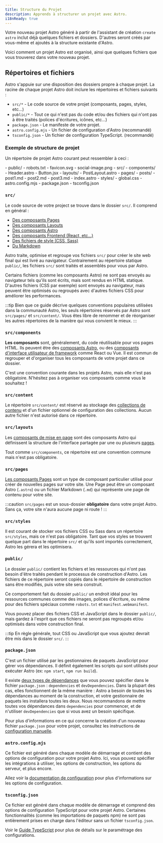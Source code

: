 ```yaml
---
title: Structure du Projet
description: Apprends à structurer un projet avec Astro.
i18nReady: true
---
```


Votre nouveau projet Astro généré à partir de l'assistant de création `create astro` inclut déjà quelques fichiers et dossiers. D'autres seront créés par vous-même et ajoutés à la structure existante d'Astro.

Voici comment un projet Astro est organisé, ainsi que quelques fichiers que vous trouverez dans votre nouveau projet.

## Répertoires et fichiers

Astro s'appuie sur une disposition des dossiers propre à chaque projet. La racine de chaque projet Astro doit inclure les répertoires et fichiers suivants :

- `src/*` - Le code source de votre projet (composants, pages, styles, etc...)
- `public/*` - Tout ce qui n'est pas du code et/ou des fichiers qui n'ont pas à être traités (polices d'écritures, icônes, etc...)
- `package.json` - Le manifeste de votre projet.
- `astro.config.mjs` - Un fichier de configuration d'Astro (recommandé)
- `tsconfig.json` - Un fichier de configuration TypeScript. (recommandé)

### Exemple de structure de projet

Un répertoire de projet Astro courant peut ressembler à ceci :

<FileTree>
- public/
  - robots.txt
  - favicon.svg
  - social-image.png
- src/
  - components/
    - Header.astro
    - Button.jsx
  - layouts/
    - PostLayout.astro
  - pages/
    - posts/
      - post1.md
      - post2.md
      - post3.md
    - index.astro
  - styles/
    - global.css
- astro.config.mjs
- package.json
- tsconfig.json
</FileTree>

### `src/`

Le code source de votre project se trouve dans le dossier `src/`. Il comprend en général :

- [Des composants Pages](/fr/basics/astro-pages/)
- [Des composants Layouts](/fr/basics/layouts/)
- [Des composants Astro](/fr/basics/astro-components/)
- [Des composants Frontend (React, etc...)](/fr/guides/framework-components/)
- [Des fichiers de style (CSS, Sass)](/fr/guides/styling/)
- [Du Markdown](/fr/guides/markdown-content/)

Astro traite, optimise et regroupe vos fichiers `src/` pour créer le site web final qui est livré au navigateur. Contrairement au répertoire statique `public/`, les fichiers `src/` sont traités et assemblés pour vous par Astro.

Certains fichiers (comme les composants Astro) ne sont pas envoyés au navigateur tels qu'ils sont écrits, mais sont rendus en HTML statique. D'autres fichiers (CSS par exemple) sont envoyés au navigateur, mais peuvent être optimisés ou regroupés avec d'autres fichiers CSS pour améliorer les performances.

:::tip
Bien que ce guide décrive quelques conventions populaires utilisées dans la communauté Astro, les seuls répertoires réservés par Astro sont `src/pages/` et `src/content/`. Vous êtes libre de renommer et de réorganiser les autres répertoires de la manière qui vous convient le mieux.
:::

### `src/components`

**Les composants** sont, généralement, du code réutilisable pour vos pages HTML. Ils peuvent être des [composants Astro](/fr/basics/astro-components/), ou des [composants d'interface utilisateur de framework](/fr/guides/framework-components/) comme React ou Vue. Il est commun de regrouper et d'organiser tous les composants de votre projet dans ce dossier.

C'est une convention courante dans les projets Astro, mais elle n'est pas obligatoire. N'hésitez pas à organiser vos composants comme vous le souhaitez !

### `src/content`

Le répertoire `src/content/` est réservé au stockage des [collections de contenu](/fr/guides/content-collections/) et d'un fichier optionnel de configuration des collections. Aucun autre fichier n'est autorisé dans ce répertoire.

### `src/layouts`

Les [composants de mise en page](/fr/basics/layouts/) sont des composants Astro qui définissent la structure de l'interface partagée par une ou plusieurs [pages](/fr/basics/astro-pages/).

Tout comme `src/components`, ce répertoire est une convention commune mais n'est pas obligatoire.

### `src/pages`

[Les composants Pages](/fr/basics/astro-pages/) sont un type de composant particulier utilisé pour créer de nouvelles pages sur votre site. Une Page peut être un composant Astro (`.astro`) ou un fichier Markdown (`.md`) qui représente une page de contenu pour votre site.

:::caution
`src/pages` est un sous-dossier **obligatoire** dans votre projet Astro. Sans ça, votre site n'aura aucune page ni route !
:::

### `src/styles`

Il est courant de stocker vos fichiers CSS ou Sass dans un répertoire `src/styles`, mais ce n'est pas obligatoire. Tant que vos styles se trouvent quelque part dans le répertoire `src/` et qu'ils sont importés correctement, Astro les gérera et les optimisera.

### `public/`

Le dossier `public/` contient les fichiers et les ressources qui n'ont pas besoin d'être traités pendant le processus de construction d'Astro. Les fichiers de ce répertoire seront copiés dans le répertoire de construction sans être modifiés, puis votre site sera construit.

Ce comportement fait du dossier `public/` un endroit idéal pour les ressources communes comme des images, polices d'écriture, ou même pour des fichiers spéciaux comme `robots.txt` et `manifest.webmanifest`.

Vous pouvez placer des fichiers CSS et JavaScript dans le dossier `public/`, mais gardez à l'esprit que ces fichiers ne seront pas regroupés et/ou optimisés dans votre construction final.

:::tip
En règle générale, tout CSS ou JavaScript que vous ajoutez devrait être mis dans le dossier `src/`.
:::

### `package.json`

C'est un fichier utilisé par les gestionnaires de paquets JavaScript pour gérer vos dépendances. Il définit également les scripts qui sont utilisés pour exécuter Astro (ex: `npm start`, `npm run build`).

Il existe [deux types de dépendances](https://docs.npmjs.com/specifying-dependencies-and-devdependencies-in-a-package-json-file) que vous pouvez spécifier dans le fichier `package.json` : `dependencies` et `devDependencies`. Dans la plupart des cas, elles fonctionnent de la même manière : Astro a besoin de toutes les dépendances au moment de la construction, et votre gestionnaire de paquets les installera toutes les deux. Nous recommandons de mettre toutes vos dépendances dans `dependencies` pour commencer, et de n'utiliser `devDependencies` que si vous avez un besoin spécifique.

Pour plus d'informations en ce qui concerne la création d'un nouveau fichier `package.json` pour votre projet, consultez les instructions de [configuration manuelle](/fr/install-and-setup/#manual-setup/).

### `astro.config.mjs`

Ce fichier est généré dans chaque modèle de démarrage et contient des options de configuration pour votre projet Astro. Ici, vous pouvez spécifier les intégrations à utiliser, les options de construction, les options du serveur, et plus encore.

Allez voir la [documentation de configuration](/fr/reference/configuration-reference/) pour plus d'informations sur les options de configuration.

### `tsconfig.json`

Ce fichier est généré dans chaque modèle de démarrage et comprend des options de configuration TypeScript pour votre projet Astro. Certaines fonctionnalités (comme les importations de paquets npm) ne sont pas entièrement prises en charge dans l'éditeur sans un fichier `tsconfig.json`.

Voir le [Guide TypeScript](/fr/guides/typescript/) pour plus de détails sur le paramétrage des configurations.
